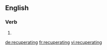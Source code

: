 ==English==

===Verb===
{{head|en}}

# {{present participle of|recuperate|lang=en}}

[[de:recuperating]]
[[fr:recuperating]]
[[vi:recuperating]]